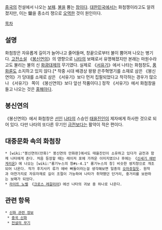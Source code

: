 {{{+1 火尖鎗}}}

[[중국]]의 전설에서 나오는 [[보패]]. [[불]]을 뿜는 [[창]]이다. [[대한민국]]에서는 화첨쟁이라고도 알려졌지만, 이는 鎗을 종소리 쟁으로 [[오역]]한 것이 원인이다.

[[목차]]
== 설명 ==
화첨창은 자유롭게 길이가 늘어나고 줄어들며, 창끝으로부터 불이 뿜어져 나오는 병기다. [[고전소설]] 《[[봉신연의]]》의 영향으로 [[나타]]의 보패로서 유명해졌지만 본래는 마원수라고도 불리는 불의 신 [[화광대제]]의 무기였다. 실제로 《[[서유기]]》에서 나타는 화첨창도, [[풍화륜]]도 소지하고 있지 않다.[* 작중 시대 배경상 왕왕 은주혁명기를 소재로 삼은 《봉신연의》가 당대를 소재로 삼은 《서유기》보다 먼저 집필되었다고 착각하는 경우가 많으나 《서유기》 쪽이 《봉신연의》보다 앞선 작품이다.] 정작 《서유기》에서 화첨창을 들고 나오는 것은 [[홍해아]]다.

== 봉신연의 ==
《봉신연의》에서 화첨창은 [[선인]] [[나타]]의 스승인 [[태을진인]]이 제자에게 하사한 것으로 되어 있다. 다만 나타의 또다른 무기인 [[금전]]보다는 활약이 적은 편이다.

== 대중문화 속의 화첨창 ==
 * [wiki:"봉신연의(만화)" 봉신연의 만화판]에서도 태을진인이 소유하고 있다가 금전과 함께 나타에게 준다. 처음 등장할 때는 레이저 포에 가까운 이미지였으나 후에는 《[[신세기 에반게리온]]》에 나오는 [wiki:"롱기누스의 창#s-4.1" 롱기누스의 창] 비슷한 쌍지창으로 개조되어 나온다. 작가 후지사키 류가 에바 빠돌이라는걸 생각해보면 일종의 [[오마쥬]]일듯. 원작과 마찬가지로 자유자재로 길이 조절이 가능하여 나타가 취약했던 단거리, 중거리를 보완하는 보패가 되었다.
 * [[라이트 노벨]] 《[[크로스 레갈리아]]》에선 나타의 귀보 중 하나로 나온다.

== 관련 항목 ==
 * [[신화 관련 정보]]
  * [[중국 신화]]
  * [[전설의 무기]]
